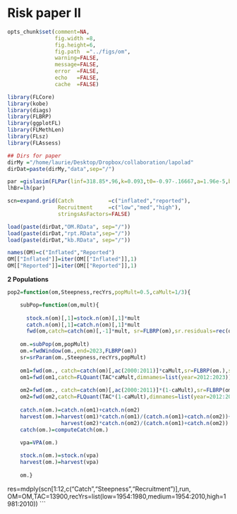 Risk paper II
========================================================

```r
opts_chunk$set(comment=NA, 
               fig.width =8, 
               fig.height=6,
               fig.path  ="../figs/om",
               warning=FALSE, 
               message=FALSE, 
               error  =FALSE, 
               echo   =FALSE,
               cache  =FALSE)
```

```r
library(FLCore)
library(kobe)
library(diags)
library(FLBRP)
library(ggplotFL)
library(FLMethLen)
library(FLsz)
library(FLAssess)

## Dirs for paper 
dirMy ="/home/laurie/Desktop/Dropbox/collaboration/lapolad"
dirDat=paste(dirMy,"data",sep="/")

par =gislasim(FLPar(linf=318.85*.96,k=0.093,t0=-0.97-.16667,a=1.96e-5,b=3.0092,ar=4.0))
lhBr=lh(par)

scn=expand.grid(Catch           =c("inflated","reported"),
                Recruitment     =c("low","med","high"),
                stringsAsFactors=FALSE)

load(paste(dirDat,"OM.RData", sep="/"))
load(paste(dirDat,"rpt.RData",sep="/"))
load(paste(dirDat,"kb.RData", sep="/"))

names(OM)=c("Inflated","Reported")
OM[["Inflated"]]=iter(OM[["Inflated"]],1)
OM[["Reported"]]=iter(OM[["Reported"]],1)
```


**2 Populations**
```r
pop2=function(om,Steepness,recYrs,popMult=0.5,caMult=1/3){    

    subPop=function(om,mult){
        
      stock.n(om)[,1]=stock.n(om)[,1]*mult
      catch.n(om)[,1]=catch.n(om)[,1]*mult
      fwd(om,catch=catch(om)[,-1]*mult, sr=FLBRP(om),sr.residuals=rec(om)*mult)}
    
    om.=subPop(om,popMult)
    om.=fwdWindow(om.,end=2023,FLBRP(om))
    sr=srParam(om.,Steepness,recYrs,popMult)
    
    om1=fwd(om., catch=catch(om)[,ac(2000:2011)]*caMult,sr=FLBRP(om.),sr.residuals=rec(om.))
    om1=fwd(om1,catch=FLQuant(TAC*caMult,dimnames=list(year=2012:2023))*1000,sr=sr)
    
    om2=fwd(om., catch=catch(om)[,ac(2000:2011)]*(1-caMult),sr=FLBRP(om.),sr.residuals=rec(om.))
    om2=fwd(om2,catch=FLQuant(TAC*(1-caMult),dimnames=list(year=2012:2023))*1000,sr=sr)
    
    catch.n(om.)=catch.n(om1)+catch.n(om2)
    harvest(om.)=harvest(om1)*catch.n(om1)/(catch.n(om1)+catch.n(om2))+
                 harvest(om2)*catch.n(om2)/(catch.n(om1)+catch.n(om2))
    catch(om.)=computeCatch(om.)
                
    vpa=VPA(om.)

    stock.n(om.)=stock.n(vpa)
    harvest(om.)=harvest(vpa) 
    
    om.}
```

res=mdply(scn[1:12,c("Catch","Steepness","Recruitment")],run,
      OM=OM,TAC=13900,recYrs=list(low=1954:1980,medium=1954:2010,high=1981:2010))
```
